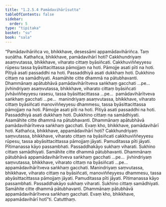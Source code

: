 ```yaml
---
title: "1.2.5.4 Pamādavihārīsutta"
tableOfContents: false
sidebar:
  order: 5
type: "tipitaka"
basket: "su"
book: "sala"
---
```



<DynamicBreadcrumb />

<Division number="97" book="sala" bookNo="13" page="300">

<Paragraph number="517" book="sala">
“Pamādavihāriñca vo, bhikkhave, desessāmi appamādavihāriñca. Taṃ suṇātha. Kathañca, bhikkhave, pamādavihārī hoti? Cakkhundriyaṃ asaṃvutassa, bhikkhave, viharato cittaṃ byāsiñcati. Cakkhuviññeyyesu rūpesu tassa byāsittacittassa pāmojjaṃ na hoti. Pāmojje asati pīti na hoti. Pītiyā asati passaddhi na hoti. Passaddhiyā asati dukkhaṃ hoti. Dukkhino cittaṃ na samādhiyati. Asamāhite citte dhammā na pātubhavanti. Dhammānaṃ apātubhāvā pamādavihārītveva saṅkhaṃ gacchati …pe…  jivhindriyaṃ asaṃvutassa, bhikkhave, viharato cittaṃ byāsiñcati jivhāviññeyyesu rasesu, tassa byāsittacittassa …pe…  pamādavihārītveva saṅkhaṃ gacchati …pe…  manindriyaṃ asaṃvutassa, bhikkhave, viharato cittaṃ byāsiñcati manoviññeyyesu dhammesu, tassa byāsittacittassa pāmojjaṃ na hoti. Pāmojje asati pīti na hoti. Pītiyā asati passaddhi na hoti. Passaddhiyā asati dukkhaṃ hoti. Dukkhino cittaṃ na samādhiyati. Asamāhite citte dhammā na pātubhavanti. Dhammānaṃ apātubhāvā pamādavihārītveva saṅkhaṃ gacchati. Evaṃ kho, bhikkhave, pamādavihārī hoti.
</Paragraph>

<Paragraph number="518" book="sala">
Kathañca, bhikkhave, appamādavihārī hoti? Cakkhundriyaṃ saṃvutassa, bhikkhave, viharato cittaṃ na byāsiñcati cakkhuviññeyyesu rūpesu, tassa abyāsittacittassa pāmojjaṃ jāyati. Pamuditassa pīti jāyati. Pītimanassa kāyo passambhati. Passaddhakāyo sukhaṃ viharati. Sukhino cittaṃ samādhiyati. Samāhite citte dhammā pātubhavanti. Dhammānaṃ pātubhāvā appamādavihārītveva saṅkhaṃ gacchati …pe…  jivhindriyaṃ saṃvutassa, bhikkhave, viharato cittaṃ na byāsiñcati …pe…  appamādavihārītveva saṅkhaṃ gacchati. Manindriyaṃ saṃvutassa, bhikkhave, viharato cittaṃ na byāsiñcati, manoviññeyyesu dhammesu, tassa abyāsittacittassa pāmojjaṃ jāyati. Pamuditassa pīti jāyati. Pītimanassa kāyo passambhati. Passaddhakāyo sukhaṃ viharati. Sukhino cittaṃ samādhiyati. Samāhite citte dhammā pātubhavanti. Dhammānaṃ pātubhāvā appamādavihārītveva saṅkhaṃ gacchati. Evaṃ kho, bhikkhave, appamādavihārī hotī”ti.

</Paragraph>
</Division>

<Paragraph number="519" type="center" book="sala">
Catutthaṃ.
</Paragraph>